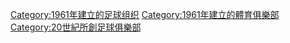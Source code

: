 {{Association football estcat|196|1|1961|1900}}
[[Category:1961年建立的足球组织|Category:1961年建立的足球组织]]
[[Category:1961年建立的體育俱樂部|Category:1961年建立的體育俱樂部]]
[[Category:20世紀所創足球俱樂部|Category:20世紀所創足球俱樂部]]